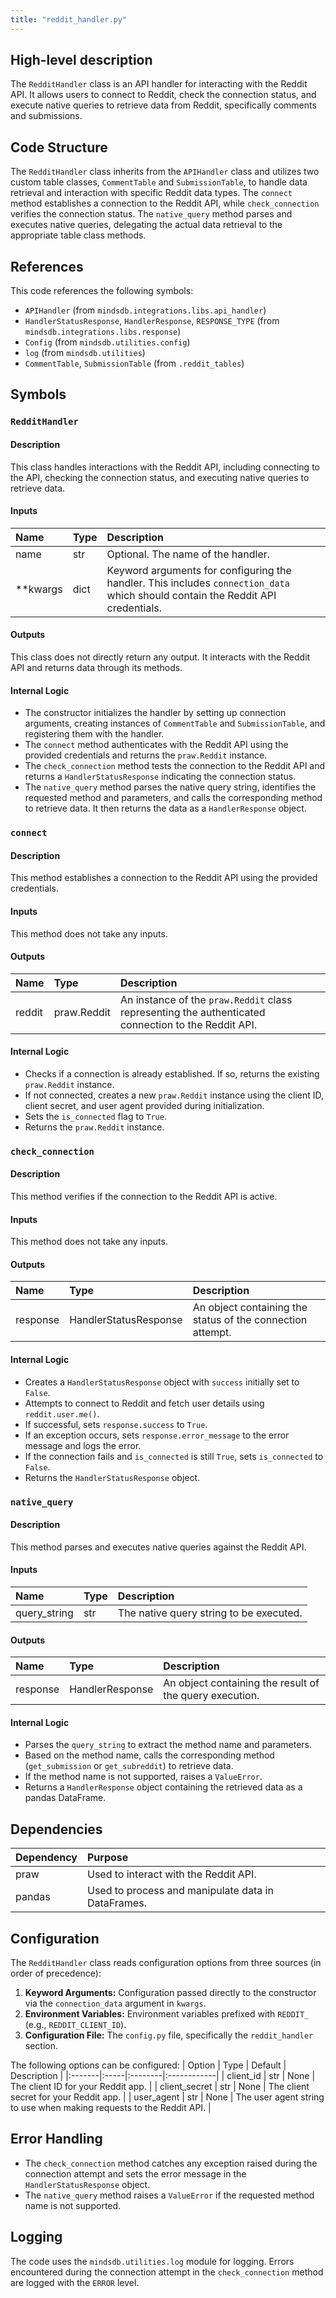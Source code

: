```yaml
---
title: "reddit_handler.py"
---
```


## High-level description
The `RedditHandler` class is an API handler for interacting with the Reddit API. It allows users to connect to Reddit, check the connection status, and execute native queries to retrieve data from Reddit, specifically comments and submissions.

## Code Structure
The `RedditHandler` class inherits from the `APIHandler` class and utilizes two custom table classes, `CommentTable` and `SubmissionTable`, to handle data retrieval and interaction with specific Reddit data types. The `connect` method establishes a connection to the Reddit API, while `check_connection` verifies the connection status. The `native_query` method parses and executes native queries, delegating the actual data retrieval to the appropriate table class methods.

## References
This code references the following symbols:
- `APIHandler` (from `mindsdb.integrations.libs.api_handler`)
- `HandlerStatusResponse`, `HandlerResponse`, `RESPONSE_TYPE` (from `mindsdb.integrations.libs.response`)
- `Config` (from `mindsdb.utilities.config`)
- `log` (from `mindsdb.utilities`)
- `CommentTable`, `SubmissionTable` (from `.reddit_tables`)

## Symbols
### `RedditHandler`
#### Description
This class handles interactions with the Reddit API, including connecting to the API, checking the connection status, and executing native queries to retrieve data.

#### Inputs
| Name | Type | Description |
|:-----|:-----|:------------|
| name | str | Optional. The name of the handler. |
| **kwargs | dict | Keyword arguments for configuring the handler. This includes `connection_data` which should contain the Reddit API credentials. |

#### Outputs
This class does not directly return any output. It interacts with the Reddit API and returns data through its methods.

#### Internal Logic
- The constructor initializes the handler by setting up connection arguments, creating instances of `CommentTable` and `SubmissionTable`, and registering them with the handler.
- The `connect` method authenticates with the Reddit API using the provided credentials and returns the `praw.Reddit` instance.
- The `check_connection` method tests the connection to the Reddit API and returns a `HandlerStatusResponse` indicating the connection status.
- The `native_query` method parses the native query string, identifies the requested method and parameters, and calls the corresponding method to retrieve data. It then returns the data as a `HandlerResponse` object.

### `connect`
#### Description
This method establishes a connection to the Reddit API using the provided credentials.

#### Inputs
This method does not take any inputs.

#### Outputs
| Name | Type | Description |
|:-----|:-----|:------------|
| reddit | praw.Reddit | An instance of the `praw.Reddit` class representing the authenticated connection to the Reddit API. |

#### Internal Logic
- Checks if a connection is already established. If so, returns the existing `praw.Reddit` instance.
- If not connected, creates a new `praw.Reddit` instance using the client ID, client secret, and user agent provided during initialization.
- Sets the `is_connected` flag to `True`.
- Returns the `praw.Reddit` instance.

### `check_connection`
#### Description
This method verifies if the connection to the Reddit API is active.

#### Inputs
This method does not take any inputs.

#### Outputs
| Name | Type | Description |
|:-----|:-----|:------------|
| response | HandlerStatusResponse | An object containing the status of the connection attempt. |

#### Internal Logic
- Creates a `HandlerStatusResponse` object with `success` initially set to `False`.
- Attempts to connect to Reddit and fetch user details using `reddit.user.me()`.
- If successful, sets `response.success` to `True`.
- If an exception occurs, sets `response.error_message` to the error message and logs the error.
- If the connection fails and `is_connected` is still `True`, sets `is_connected` to `False`.
- Returns the `HandlerStatusResponse` object.

### `native_query`
#### Description
This method parses and executes native queries against the Reddit API.

#### Inputs
| Name | Type | Description |
|:-----|:-----|:------------|
| query_string | str | The native query string to be executed. |

#### Outputs
| Name | Type | Description |
|:-----|:-----|:------------|
| response | HandlerResponse | An object containing the result of the query execution. |

#### Internal Logic
- Parses the `query_string` to extract the method name and parameters.
- Based on the method name, calls the corresponding method (`get_submission` or `get_subreddit`) to retrieve data.
- If the method name is not supported, raises a `ValueError`.
- Returns a `HandlerResponse` object containing the retrieved data as a pandas DataFrame.

## Dependencies
| Dependency | Purpose |
|:-----------|:--------|
| praw | Used to interact with the Reddit API. |
| pandas | Used to process and manipulate data in DataFrames. |

## Configuration
The `RedditHandler` class reads configuration options from three sources (in order of precedence):
1. **Keyword Arguments:** Configuration passed directly to the constructor via the `connection_data` argument in `kwargs`.
2. **Environment Variables:** Environment variables prefixed with `REDDIT_` (e.g., `REDDIT_CLIENT_ID`).
3. **Configuration File:** The `config.py` file, specifically the `reddit_handler` section.

The following options can be configured:
| Option | Type | Default | Description |
|:-------|:-----|:--------|:------------|
| client_id | str | None | The client ID for your Reddit app. |
| client_secret | str | None | The client secret for your Reddit app. |
| user_agent | str | None | The user agent string to use when making requests to the Reddit API. |

## Error Handling
- The `check_connection` method catches any exception raised during the connection attempt and sets the error message in the `HandlerStatusResponse` object.
- The `native_query` method raises a `ValueError` if the requested method name is not supported.

## Logging
The code uses the `mindsdb.utilities.log` module for logging. Errors encountered during the connection attempt in the `check_connection` method are logged with the `ERROR` level.
